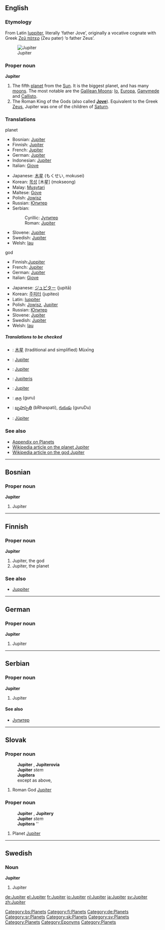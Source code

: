 {{see|Júpiter|Jüpiter}}
==English==
===Etymology===
From Latin [[Iuppiter]], literally ‘father Jove’, originally a vocative cognate with Greek [[Ζεύς πάτερ|Ζεῦ πάτερ]] (Zeu pater) ‘ο father Zeus’.

{{wikipedia}}
[[Image:Jupiter.jpg|thumb|Jupiter]]

===Proper noun===
'''Jupiter'''

# The fifth [[planet]] from the [[Sun]].  It is the biggest planet, and has many [[moon|moons]]. The most notable are the [[Galilean Moons]]: [[Io]], [[Europa]], [[Ganymede]] and [[Callisto]].
# The Roman King of the Gods (also called '''[[Jove]]'''). Equivalent to the Greek [[Zeus]], Jupiter was one of the children of [[Saturn]].

===Translations===
;planet
{{top}}
*Bosnian: [[#Bosnian|Jupiter]] {{m}}
*Finnish: [[#Finnish|Jupiter]]
*French: [[#French|Jupiter]] {{f}}
*German: [[#German|Jupiter]] {{m}}
*Indonesian: [[#Indonesian|Jupiter]]
*Italian: [[Giove]]
{{mid}}
*Japanese: [[木星]] (もくせい, mokusei)
*Korean: [[목성]] [木星] (mokseong)
*Malay: [[Musytari]]
*Maltese: [[Gove]]
*Polish: [[Jowisz]] {{m}}
*Russian: [[Юпитер]] {{m}}
*Serbian:
*:Cyrillic: [[Јупитер]] {{m}}
*:Roman: [[#Serbian|Jupiter]] {{m}}
*Slovene: [[#Slovene|Jupiter]] {{m}}
*Swedish: [[#Swedish|Jupiter]]
*Welsh: [[Iau]] {{m}}
{{bottom}}

;god
{{top}}
*Finnish:[[Juppiter]]
*French: [[#French|Jupiter]] {{m}}
*German: [[#German|Jupiter]] {{m}}
*Italian: [[Giove]]
{{mid}}
*Japanese: [[ジュピター]] (jupitā)
*Korean: [[주피터]] (jupiteo)
*Latin: [[Iuppiter]] {{m}}
*Polish: [[Jowisz]], [[#Polish|Jupiter]] {{m}}
*Russian: [[Юпитер]] {{m}}
*Slovene: [[#Slovene|Jupiter]] {{m}}
*Swedish: [[#Swedish|Jupiter]]
*Welsh: [[Iau]] {{m}}
{{bottom}}

=====Translations to be checked=====
{{checktrans}}
{{top}}
*{{ttbc|Chinese}}: [[木星]] (traditional and simplified) Mùxīng 
*{{ttbc|Czech}}: [[#Czech|Jupiter]] {{m}}
*{{ttbc|Dutch}}: [[#Dutch|Jupiter]]
{{mid}}
*{{ttbc|Lithuanian}}: [[Jupiteris]] {{m}}
*{{ttbc|Slovak}}: [[Jupiter#Slovak|Jupiter]] {{m}}
*{{ttbc|Tamil}}: [[குரு]] (guru)
*{{ttbc|Telugu}}: [[బృహస్పతి]] (bRhaspati), [[గురుడు]] (guruDu)
*{{ttbc|Turkish}}: [[Jüpiter]]
{{bottom}}

===See also===
*[[Wiktionary_Appendix:Planets|Appendix on Planets]]
*[[w:Jupiter_(planet)| Wikipedia article on the planet Jupiter]]
*[[w:Jupiter_(god)| Wikipedia article on the god Jupiter]]

----

==Bosnian==

===Proper noun===
'''Jupiter''' {{m}}

#Jupiter

[[Category:bs:Planets]]

----

==Finnish==

===Proper noun===
'''Jupiter'''

#Jupiter, the god
#Jupiter, the planet

===See also===
*[[Juppiter]]

[[Category:fi:Planets]]

----

==German==

===Proper noun===
'''Jupiter''' {{m}}

#Jupiter

[[Category:de:Planets]]

----

==Serbian==

===Proper noun===
'''Jupiter''' {{m}}

#Jupiter

====See also====
*[[Јупитер]]

[[Category:sr:Planets]]

----

==Slovak==

===Proper noun===
:'''Jupiter''' {{m}}, '''Jupiterovia''' {{p}}
:'''Jupiter''' ''stem''
:'''Jupitera''' ''{{gensg}}''
:except as above, {{decpat}} {{chlap}}

# Roman God [[Jupiter#English|Jupiter]]

===Proper noun===
:'''Jupiter''' {{m}}, '''Jupitery''' {{p}}
:'''Jupiter''' ''stem''
:'''Jupitera''' ''{{gensg}}
:{{decpat}} {{dub}}

# Planet [[Jupiter#English|Jupiter]]

[[Category:sk:Planets]]


----

== Swedish ==
=== Noun ===
'''Jupiter''' {{m}}
# Jupiter
[[Category:sv:Planets]]
[[Category:Planets]]

[[Category:Eponyms]]
[[Category:Planets]]

[[de:Jupiter]]
[[el:Jupiter]]
[[fr:Jupiter]]
[[io:Jupiter]]
[[nl:Jupiter]]
[[ja:Jupiter]]
[[sv:Jupiter]]
[[zh:Jupiter]]